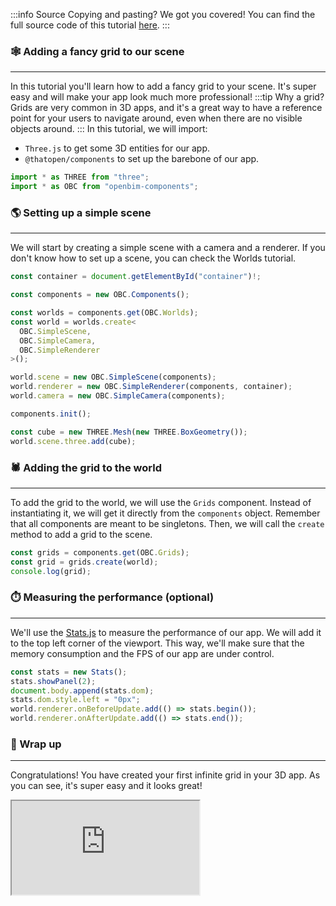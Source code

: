 :::info Source
Copying and pasting? We got you covered! You can find the full source code of this tutorial [here](https://github.com/ThatOpen/engine_components/blob/main/packages/core/src/core/Grids/example.ts).
:::

### 🕸️ Adding a fancy grid to our scene 
---
In this tutorial you'll learn how to add a fancy grid to your scene. It's super easy and will make your app look much more professional!
:::tip Why a grid?
Grids are very common in 3D apps, and it's a great way to have a reference point for your users to navigate around, even when there are no visible objects around.
:::
In this tutorial, we will import:
- `Three.js` to get some 3D entities for our app.
- `@thatopen/components` to set up the barebone of our app.

```js
import * as THREE from "three";
import * as OBC from "openbim-components";
```
### 🌎 Setting up a simple scene
---
We will start by creating a simple scene with a camera and a renderer. If you don't know how to set up a scene, you can check the Worlds tutorial.

```js
const container = document.getElementById("container")!;

const components = new OBC.Components();

const worlds = components.get(OBC.Worlds);
const world = worlds.create<
  OBC.SimpleScene,
  OBC.SimpleCamera,
  OBC.SimpleRenderer
>();

world.scene = new OBC.SimpleScene(components);
world.renderer = new OBC.SimpleRenderer(components, container);
world.camera = new OBC.SimpleCamera(components);

components.init();

const cube = new THREE.Mesh(new THREE.BoxGeometry());
world.scene.three.add(cube);
```
### 🕷️ Adding the grid to the world
---
To add the grid to the world, we will use the `Grids` component. Instead of instantiating it, we will get it directly from the `components` object. Remember that all components are meant to be singletons. Then, we will call the `create` method to add a grid to the scene.

```js
const grids = components.get(OBC.Grids);
const grid = grids.create(world);
console.log(grid);
```
### ⏱️ Measuring the performance (optional)
---
We'll use the [Stats.js](https://github.com/mrdoob/stats.js) to measure the performance of our app. We will add it to the top left corner of the viewport. This way, we'll make sure that the memory consumption and the FPS of our app are under control.

```js
const stats = new Stats();
stats.showPanel(2);
document.body.append(stats.dom);
stats.dom.style.left = "0px";
world.renderer.onBeforeUpdate.add(() => stats.begin());
world.renderer.onAfterUpdate.add(() => stats.end());
```
### 🎉 Wrap up
---
Congratulations! You have created your first infinite grid in your 3D app. As you can see, it's super easy and it looks great!



<iframe src="https://thatopen.github.io/engine_components/examples/Grids"></iframe>